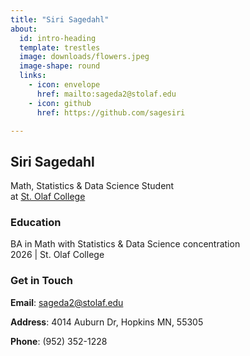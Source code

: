 ```yaml
---
title: "Siri Sagedahl"
about:
  id: intro-heading
  template: trestles
  image: downloads/flowers.jpeg
  image-shape: round
  links:
    - icon: envelope
      href: mailto:sageda2@stolaf.edu
    - icon: github
      href: https://github.com/sagesiri

---
```


:::{#intro-heading}

## Siri Sagedahl

Math, Statistics & Data Science Student <br>
at [St. Olaf College](https://wp.stolaf.edu/)

### Education

BA in Math with Statistics & Data Science concentration<br>
2026 | St. Olaf College
:::

### Get in Touch

**Email**: <a href='mailto:sageda2@stolaf.edu'>sageda2@stolaf.edu</a>

**Address**: 4014 Auburn Dr, Hopkins MN, 55305

**Phone**: (952) 352-1228
